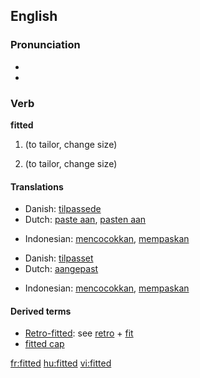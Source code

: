 ==English==

===Pronunciation===
* {{IPA|/'fɪtət/}}
* {{audio|en-us-fitted.ogg|Audio (US)}}

===Verb===
'''fitted'''

# {{simple past of|[[fit]]}} (to tailor, change size)
# {{past participle of|[[fit]]}} (to tailor, change size)

====Translations====
{{trans-top|simple past of fit}}
* Danish: [[tilpassede]]
* Dutch: [[paste aan]], [[pasten aan]]
{{trans-mid}}
* Indonesian: [[cocok|mencocokkan]], [[pas|mempaskan]]
{{trans-bottom}}

{{trans-top|past participle of fit}}
* Danish: [[tilpasset]]
* Dutch: [[aangepast]]
{{trans-mid}}
* Indonesian: [[cocok|mencocokkan]], [[pas|mempaskan]]
{{trans-bottom}}

====Derived terms====
* [[retro-fitted|Retro-fitted]]: see [[retro]] + [[fit]]
* [[fitted cap]]

[[fr:fitted]]
[[hu:fitted]]
[[vi:fitted]]